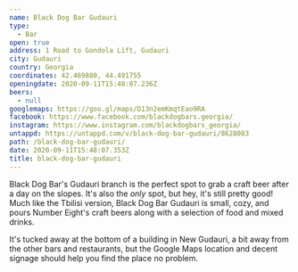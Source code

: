 ```yaml
---
name: Black Dog Bar Gudauri
type:
  - Bar
open: true
address: 1 Road to Gondola Lift, Gudauri
city: Gudauri
country: Georgia
coordinates: 42.469880, 44.491755
openingdate: 2020-09-11T15:48:07.236Z
beers:
  - null
googlemaps: https://goo.gl/maps/D13n2emKmqtEao9RA
facebook: https://www.facebook.com/blackdogbars.georgia/
instagram: https://www.instagram.com/blackdogbars_georgia/
untappd: https://untappd.com/v/black-dog-bar-gudauri/8628083
path: /black-dog-bar-gudauri/
date: 2020-09-11T15:48:07.353Z
title: black-dog-bar-gudauri
---
```

Black Dog Bar's Gudauri branch is the perfect spot to grab a craft beer after a day on the slopes. It's also the *only* spot, but hey, it's still pretty good! Much like the Tbilisi version, Black Dog Bar Gudauri is small, cozy, and pours Number Eight's craft beers along with a selection of food and mixed drinks. 

It's tucked away at the bottom of a building in New Gudauri, a bit away from the other bars and restaurants, but the Google Maps location and decent signage should help you find the place no problem. 